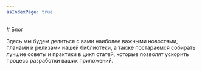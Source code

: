 ```yaml
---
asIndexPage: true
---
```


<Overview type="doc">
# Блог

Здесь мы будем делиться с вами наиболее важными новостями, планами и релизами нашей библиотеки,
а также постараемся собирать лучшие советы и практики в цикл статей,
которые позволят ускорить процесс разработки ваших приложений.

</Overview>


<Blog />
